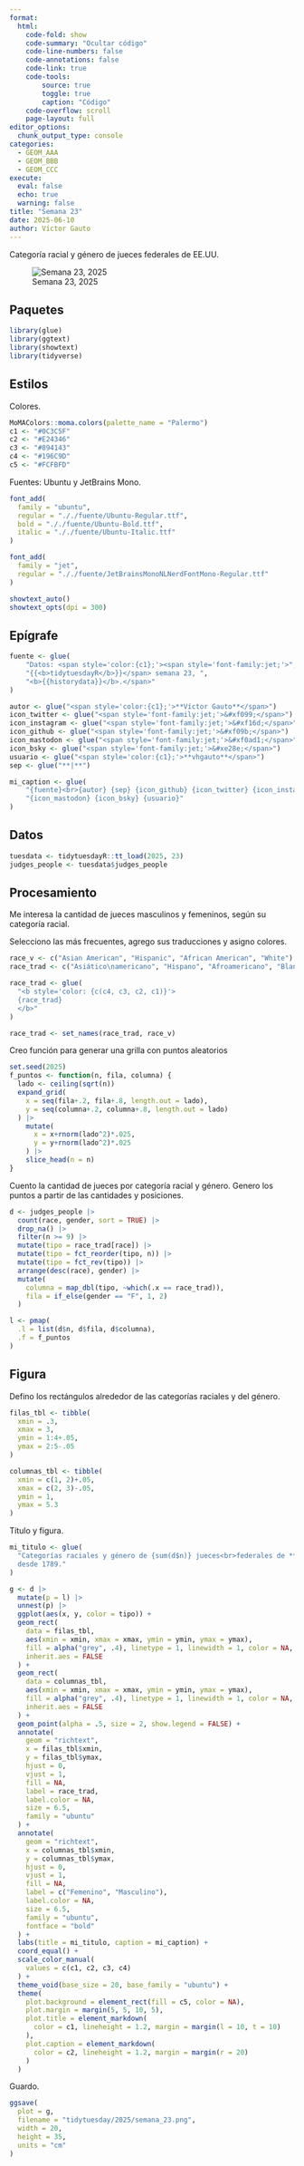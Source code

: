 ```yaml
---
format:
  html:
    code-fold: show
    code-summary: "Ocultar código"
    code-line-numbers: false
    code-annotations: false
    code-link: true
    code-tools:
        source: true
        toggle: true
        caption: "Código"
    code-overflow: scroll
    page-layout: full
editor_options:
  chunk_output_type: console
categories:
  - GEOM_AAA
  - GEOM_BBB
  - GEOM_CCC
execute:
  eval: false
  echo: true
  warning: false
title: "Semana 23"
date: 2025-06-10
author: Víctor Gauto
---
```


Categoría racial y género de jueces federales de EE.UU. 

![Semana 23, 2025](semana_23.png)

## Paquetes

```r
library(glue)
library(ggtext)
library(showtext)
library(tidyverse)
```

## Estilos

Colores.

```r
MoMAColors::moma.colors(palette_name = "Palermo")
c1 <- "#0C3C5F"
c2 <- "#E24346"
c3 <- "#894143"
c4 <- "#196C9D"
c5 <- "#FCFBFD"
```

Fuentes: Ubuntu y JetBrains Mono.

```r
font_add(
  family = "ubuntu",
  regular = "././fuente/Ubuntu-Regular.ttf",
  bold = "././fuente/Ubuntu-Bold.ttf",
  italic = "././fuente/Ubuntu-Italic.ttf"
)

font_add(
  family = "jet",
  regular = "././fuente/JetBrainsMonoNLNerdFontMono-Regular.ttf"
)

showtext_auto()
showtext_opts(dpi = 300)
```

## Epígrafe

```r
fuente <- glue(
    "Datos: <span style='color:{c1};'><span style='font-family:jet;'>",
    "{{<b>tidytuesdayR</b>}}</span> semana 23, ",
    "<b>{{historydata}}</b>.</span>"
)

autor <- glue("<span style='color:{c1};'>**Víctor Gauto**</span>")
icon_twitter <- glue("<span style='font-family:jet;'>&#xf099;</span>")
icon_instagram <- glue("<span style='font-family:jet;'>&#xf16d;</span>")
icon_github <- glue("<span style='font-family:jet;'>&#xf09b;</span>")
icon_mastodon <- glue("<span style='font-family:jet;'>&#xf0ad1;</span>")
icon_bsky <- glue("<span style='font-family:jet;'>&#xe28e;</span>")
usuario <- glue("<span style='color:{c1};'>**vhgauto**</span>")
sep <- glue("**|**")

mi_caption <- glue(
    "{fuente}<br>{autor} {sep} {icon_github} {icon_twitter} {icon_instagram} ",
    "{icon_mastodon} {icon_bsky} {usuario}"
)
```

## Datos

```r
tuesdata <- tidytuesdayR::tt_load(2025, 23)
judges_people <- tuesdata$judges_people
```

## Procesamiento

Me interesa la cantidad de jueces masculinos y femeninos, según su categoría racial.

Selecciono las más frecuentes, agrego sus traducciones y asigno colores.

```r
race_v <- c("Asian American", "Hispanic", "African American", "White")
race_trad <- c("Asiático\namericano", "Hispano", "Afroamericano", "Blanco")

race_trad <- glue(
  "<b style='color: {c(c4, c3, c2, c1)}'>
  {race_trad}
  </b>"
)

race_trad <- set_names(race_trad, race_v)
```

Creo función para generar una grilla con puntos aleatorios

```r
set.seed(2025)
f_puntos <- function(n, fila, columna) {
  lado <- ceiling(sqrt(n))
  expand_grid(
    x = seq(fila+.2, fila+.8, length.out = lado),
    y = seq(columna+.2, columna+.8, length.out = lado)
  ) |> 
    mutate(
      x = x+rnorm(lado^2)*.025,
      y = y+rnorm(lado^2)*.025
    ) |> 
    slice_head(n = n)
}
```

Cuento la cantidad de jueces por categoría racial y género. Genero los puntos a partir de las cantidades y posiciones.

```r
d <- judges_people |> 
  count(race, gender, sort = TRUE) |> 
  drop_na() |> 
  filter(n >= 9) |> 
  mutate(tipo = race_trad[race]) |> 
  mutate(tipo = fct_reorder(tipo, n)) |> 
  mutate(tipo = fct_rev(tipo)) |>
  arrange(desc(race), gender) |> 
  mutate(
    columna = map_dbl(tipo, ~which(.x == race_trad)),
    fila = if_else(gender == "F", 1, 2)
  )

l <- pmap(
  .l = list(d$n, d$fila, d$columna),
  .f = f_puntos
)
```

## Figura

Defino los rectángulos alrededor de las categorías raciales y del género.

```r
filas_tbl <- tibble(
  xmin = .3,
  xmax = 3,
  ymin = 1:4+.05,
  ymax = 2:5-.05
)

columnas_tbl <- tibble(
  xmin = c(1, 2)+.05,
  xmax = c(2, 3)-.05,
  ymin = 1,
  ymax = 5.3
)
```

Título y figura.

```r
mi_titulo <- glue(
  "Categorías raciales y género de {sum(d$n)} jueces<br>federales de **EE.UU.** 
  desde 1789."
)

g <- d |> 
  mutate(p = l) |> 
  unnest(p) |> 
  ggplot(aes(x, y, color = tipo)) +
  geom_rect(
    data = filas_tbl,
    aes(xmin = xmin, xmax = xmax, ymin = ymin, ymax = ymax),
    fill = alpha("grey", .4), linetype = 1, linewidth = 1, color = NA,
    inherit.aes = FALSE
  ) +
  geom_rect(
    data = columnas_tbl,
    aes(xmin = xmin, xmax = xmax, ymin = ymin, ymax = ymax),
    fill = alpha("grey", .4), linetype = 1, linewidth = 1, color = NA,
    inherit.aes = FALSE
  ) +
  geom_point(alpha = .5, size = 2, show.legend = FALSE) +
  annotate(
    geom = "richtext",
    x = filas_tbl$xmin,
    y = filas_tbl$ymax,
    hjust = 0,
    vjust = 1,
    fill = NA,
    label = race_trad,
    label.color = NA,
    size = 6.5,
    family = "ubuntu"
  ) +
  annotate(
    geom = "richtext",
    x = columnas_tbl$xmin,
    y = columnas_tbl$ymax,
    hjust = 0,
    vjust = 1,
    fill = NA,
    label = c("Femenino", "Masculino"),
    label.color = NA,
    size = 6.5,
    family = "ubuntu",
    fontface = "bold"
  ) +
  labs(title = mi_titulo, caption = mi_caption) +
  coord_equal() +
  scale_color_manual(
    values = c(c1, c2, c3, c4)
  ) +
  theme_void(base_size = 20, base_family = "ubuntu") +
  theme(
    plot.background = element_rect(fill = c5, color = NA),
    plot.margin = margin(5, 5, 10, 5),
    plot.title = element_markdown(
      color = c1, lineheight = 1.2, margin = margin(l = 10, t = 10)
    ),
    plot.caption = element_markdown(
      color = c2, lineheight = 1.2, margin = margin(r = 20)
    )
  )
```

Guardo.

```r
ggsave(
  plot = g,
  filename = "tidytuesday/2025/semana_23.png",
  width = 20,
  height = 35,
  units = "cm"
)
```
